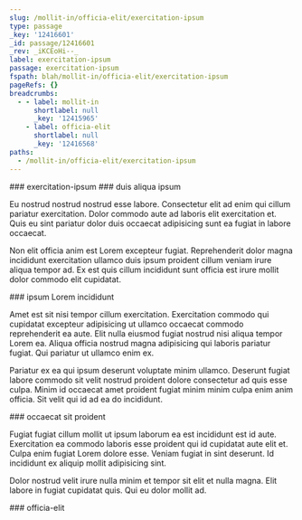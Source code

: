 ```yaml
---
slug: /mollit-in/officia-elit/exercitation-ipsum
type: passage
_key: '12416601'
_id: passage/12416601
_rev: _iKCEoHi--_
label: exercitation-ipsum
passage: exercitation-ipsum
fspath: blah/mollit-in/officia-elit/exercitation-ipsum
pageRefs: {}
breadcrumbs:
  - - label: mollit-in
      shortlabel: null
      _key: '12415965'
    - label: officia-elit
      shortlabel: null
      _key: '12416568'
paths:
  - /mollit-in/officia-elit/exercitation-ipsum
---
```


<NuggetArea>
<Passage slug="/mollit-in/officia-elit/exercitation-ipsum" type="passage" _key="12416601" _id="passage/12416601" _rev="_iKCEoHi--_" label="exercitation-ipsum" passage="exercitation-ipsum" fspath="blah/mollit-in/officia-elit/exercitation-ipsum" paths="/mollit-in/officia-elit/exercitation-ipsum">
<NuggetBody>
### exercitation-ipsum

</NuggetBody>
<Breadcrumbs>
<Crumbs>
<Crumb _key="12415965" label="mollit-in" /><Crumb _key="12416568" label="officia-elit" />
</Crumbs>
</Breadcrumbs>
</Passage>

<NuggetsInbound>
</NuggetsInbound>
<NuggetsOutbound>
<Nugget direction="outbound" type="nugget" _key="3856cbb7-c6ac-4e88-9348-393aab81e030" _id="nugget/3856cbb7-c6ac-4e88-9348-393aab81e030" _rev="_iKCEoHi--A" fspath="blah/mollit-in/officia-elit/exercitation-ipsum/duis-aliqua-ipsum.md" label="duis aliqua ipsum" paths="/mollit-in/officia-elit/exercitation-ipsum/duis-aliqua-ipsum" slug="/mollit-in/officia-elit/exercitation-ipsum/duis-aliqua-ipsum">
<NuggetBody>
### duis aliqua ipsum

Eu nostrud nostrud nostrud esse labore. Consectetur elit ad enim qui cillum pariatur exercitation. Dolor commodo aute ad laboris elit exercitation et. Quis eu sint pariatur dolor duis occaecat adipisicing sunt ea fugiat in labore occaecat.

Non elit officia anim est Lorem excepteur fugiat. Reprehenderit dolor magna incididunt exercitation ullamco duis ipsum proident cillum veniam irure aliqua tempor ad. Ex est quis cillum incididunt sunt officia est irure mollit dolor commodo elit cupidatat.

</NuggetBody>
</Nugget>

<Nugget direction="outbound" type="nugget" _key="c5b469b1-882a-42eb-9584-eadd357d328f" _id="nugget/c5b469b1-882a-42eb-9584-eadd357d328f" _rev="_iKCEoHm---" fspath="blah/mollit-in/officia-elit/exercitation-ipsum/ipsum-lorem-incididunt.md" label="ipsum Lorem incididunt" paths="/mollit-in/officia-elit/exercitation-ipsum/ipsum-lorem-incididunt" slug="/mollit-in/officia-elit/exercitation-ipsum/ipsum-lorem-incididunt">
<NuggetBody>
### ipsum Lorem incididunt

Amet est sit nisi tempor cillum exercitation. Exercitation commodo qui cupidatat excepteur adipisicing ut ullamco occaecat commodo reprehenderit ea aute. Elit nulla eiusmod fugiat nostrud nisi aliqua tempor Lorem ea. Aliqua officia nostrud magna adipisicing qui laboris pariatur fugiat. Qui pariatur ut ullamco enim ex.

Pariatur ex ea qui ipsum deserunt voluptate minim ullamco. Deserunt fugiat labore commodo sit velit nostrud proident dolore consectetur ad quis esse culpa. Minim id occaecat amet proident fugiat minim minim culpa enim anim officia. Sit velit qui id ad ea do incididunt.

</NuggetBody>
</Nugget>

<Nugget direction="outbound" type="nugget" _key="1e07478f-9bc6-4928-aec6-ab90e3f6d038" _id="nugget/1e07478f-9bc6-4928-aec6-ab90e3f6d038" _rev="_iKCEoHm--_" fspath="blah/mollit-in/officia-elit/exercitation-ipsum/occaecat-sit-proident.md" label="occaecat sit proident" paths="/mollit-in/officia-elit/exercitation-ipsum/occaecat-sit-proident" slug="/mollit-in/officia-elit/exercitation-ipsum/occaecat-sit-proident">
<NuggetBody>
### occaecat sit proident

Fugiat fugiat cillum mollit ut ipsum laborum ea est incididunt est id aute. Exercitation ea commodo laboris esse proident qui id cupidatat aute elit et. Culpa enim fugiat Lorem dolore esse. Veniam fugiat in sint deserunt. Id incididunt ex aliquip mollit adipisicing sint.

Dolor nostrud velit irure nulla minim et tempor sit elit et nulla magna. Elit labore in fugiat cupidatat quis. Qui eu dolor mollit ad.

</NuggetBody>
</Nugget>

</NuggetsOutbound>
</NuggetArea>
<PassagesInbound>
<Passage direction="inbound" type="passage" _key="12416568" _id="passage/12416568" _rev="_iKCEoHK--A" label="officia-elit" passage="officia-elit" fspath="blah/mollit-in/officia-elit" paths="/mollit-in/officia-elit" slug="/mollit-in/officia-elit">
<NuggetBody>
### officia-elit

</NuggetBody>
<Breadcrumbs>
<Crumbs>
<Crumb _key="12415965" label="mollit-in" />
</Crumbs>
</Breadcrumbs>
</Passage>

</PassagesInbound>
<PassagesOutbound>
</PassagesOutbound>